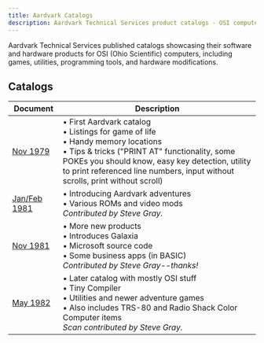 ```yaml
---
title: Aardvark Catalogs
description: Aardvark Technical Services product catalogs - OSI computer software and hardware
---
```


<style>
{`
table td:first-child {
  width: 30%;
}
`}
</style>

Aardvark Technical Services published catalogs showcasing their software and hardware products for OSI (Ohio Scientific) computers, including games, utilities, programming tools, and hardware modifications.

## Catalogs

| Document | Description |
|----------|-------------|
| [Nov 1979](/Aardvark/Aardvark_Catalog_November_1979.pdf) | • First Aardvark catalog<br/>• Listings for game of life<br/>• Handy memory locations<br/>• Tips & tricks ("PRINT AT" functionality, some POKEs you should know, easy key detection, utility to print referenced line numbers, input without scrolls, print without scroll) |
| [Jan/Feb 1981](/catalogs/Aardvark_Catalog_Jan-Feb1981.pdf) | • Introducing Aardvark adventures<br/>• Various ROMs and video mods<br/>*Contributed by Steve Gray.* |
| [Nov 1981](/catalogs/Aardvark_Catalog-Nov1981.pdf) | • More new products<br/>• Introduces Galaxia<br/>• Microsoft source code<br/>• Some business apps (in BASIC)<br/>*Contributed by Steve Gray--thanks!* |
| [May 1982](/Aardvark/Aardvark_Catalog-May1982.pdf) | • Later catalog with mostly OSI stuff<br/>• Tiny Compiler<br/>• Utilities and newer adventure games<br/>• Also includes TRS-80 and Radio Shack Color Computer items<br/>*Scan contributed by Steve Gray.* |
